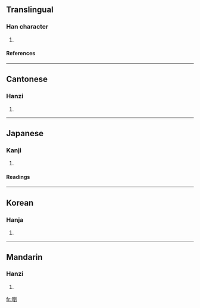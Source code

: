 {{see|瀏}}

==Translingual==
===Han character===
{{Han char|rn=30|rad=口|as=15|sn=18|four=|canj=口竹金弓 (RHCN)}}
# {{defn|Han}}
====References====
{{Han ref|kx=0213.171|dkj=04544|dj=0435.430|hdz=10700.121|uh=56A0|ud=22176}}
----
==Cantonese==
===Hanzi===
{{yue-hanzi|jyut=|y=lau4}}
# {{defn|Cantonese}}
----
==Japanese==
===Kanji===
{{ja-kanji|grade=|rs=口15}}
# {{defn|Japanese}} 
====Readings====
{{ja-readings|on=[[りゅう]] (ryū)|kun=[[きよい]] (kiyoi)}}
----
==Korean==
===Hanja===
{{ko-hanja|hangeul=류|rv=ryu|mr=ryu}}
# {{defn|Korean}}
----
==Mandarin==
===Hanzi===
{{cmn-hanzi|pin=[[liú]] (liu2)|wg=liu<sup>2</sup>}}
# {{defn|Mandarin}}

[[fr:嚠]]